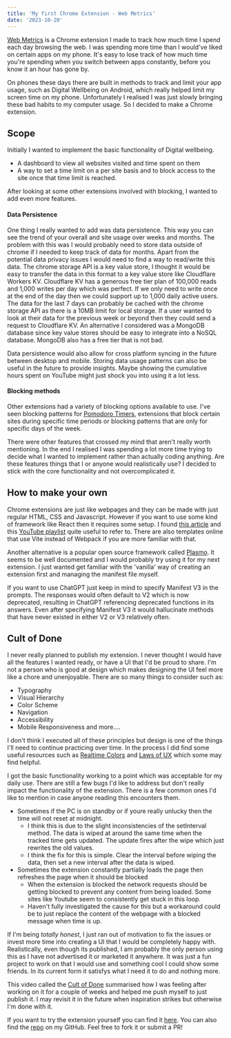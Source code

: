 ```yaml
---
title: 'My first Chrome Extension - Web Metrics'
date: '2023-10-20'
---
```


[Web Metrics](https://chrome.google.com/webstore/detail/web-metrics/opfdolkbjbijbebmchpapkgodklemiae) is a Chrome extension I made to track how much time I spend each day browsing the web. I was spending more time than I would've liked on certain apps on my phone. It's easy to lose track of how much time you're spending when you switch between apps constantly, before you know it an hour has gone by. 

On phones these days there are built in methods to track and limit your app usage, such as Digital Wellbeing on Android, which really helped limit my screen time on my phone. Unfortunately I realised I was just slowly bringing these bad habits to my computer usage. So I decided to make a Chrome extension.


## Scope
Initially I wanted to implement the basic functionality of Digital wellbeing.
- A dashboard to view all websites visited and time spent on them
- A way to set a time limit on a per site basis and to block access to the site once that time limit is reached.

After looking at some other extensions involved with blocking, I wanted to add even more features. 
#### Data Persistence
One thing I really wanted to add was data persistence. This way you can see the trend of your overall and site usage over weeks and months. The problem with this was I would probably need to store data outside of chrome if I needed to keep track of data for months. Apart from the potential data privacy issues I would need to find a way to read/write this data. The chrome storage API is a key value store, I thought it would be easy to transfer the data in this format to a key value store like Cloudflare Workers KV. Cloudflare KV has a generous free tier plan of 100,000 reads and 1,000 writes per day which was perfect. If we only need to write once at the end of the day then we could support up to 1,000 daily active users. The data for the last 7 days can probably be cached with the chrome storage API as there is a 10MB limit for local storage. If a user wanted to look at their data for the previous week or beyond then they could send a request to Cloudflare KV. An alternative I considered was a MongoDB database since key value stores should be easy to integrate into a NoSQL database. MongoDB also has a free tier that is not bad.  

Data persistence would also allow for cross platform syncing in the future between desktop and mobile. Storing data usage patterns can also be useful in the future to provide insights. Maybe showing the cumulative hours spent on YouTube might just shock you into using it a lot less.

#### Blocking methods
Other extensions had a variety of blocking options available to use. I've seen blocking patterns for [Pomodoro Timers](https://en.wikipedia.org/wiki/Pomodoro_Technique), extensions that block certain sites during specific time periods or blocking patterns that are only for specific days of the week. 

There were other features that crossed my mind that aren't really worth mentioning. In the end I realised I was spending a lot more time trying to decide what I wanted to implement rather than actually coding anything. Are these features things that I or anyone would realistically use? I decided to stick with the core functionality and not overcomplicated it. 

## How to make your own
Chrome extensions are just like webpages and they can be made with just regular HTML, CSS and Javascript. However if you want to use some kind of framework like React then it requires some setup. I found [this article](https://medium.com/@tharshita13/creating-a-chrome-extension-with-react-a-step-by-step-guide-47fe9bab24a1) and this [YouTube playlist](https://www.youtube.com/playlist?list=PLBS1L3Ug2VVods9GnWbJc__STt9VnrJ9Z) quite useful to refer to. There are also templates online that use Vite instead of Webpack if you are more familiar with that. 

Another alternative is a popular open source framework called [Plasmo](https://docs.plasmo.com/#plasmo-framework). It seems to be well documented and I would probably try using it for my next extension. I just wanted get familiar with the 'vanilla' way of creating an extension first and managing the manifest file myself.   

If you want to use ChatGPT just keep in mind to specify Manifest V3 in the prompts. The responses would often default to V2 which is now deprecated, resulting in ChatGPT referencing deprecated functions in its answers. Even after specifying Manifest V3 it would hallucinate methods that have never existed in either V2 or V3 relatively often. 

## Cult of Done
I never really planned to publish my extension. I never thought I would have all the features I wanted ready, or have a UI that I'd be proud to share. I'm not a person who is good at design which makes designing the UI feel more like a chore and unenjoyable. There are so many things to consider such as:
- Typography
- Visual Hierarchy
- Color Scheme
- Navigation
- Accessibility
- Mobile Responsiveness and more.... 

I don't think I executed all of these principles but design is one of the things I'll need to continue practicing over time. In the process I did find some useful resources such as [Realtime Colors](https://www.realtimecolors.com/) and [Laws of UX](https://lawsofux.com/) which some may find helpful. 

I got the basic functionality working to a point which was acceptable for my daily use. There are still a few bugs I'd like to address but don't really impact the functionality of the extension. There is a few common ones I'd like to mention in case anyone reading this encounters them. 
- Sometimes if the PC is on standby or if youre really unlucky then the time will not reset at midnight.
  - I think this is due to the slight inconsistencies of the setInterval method. The data is wiped at around the same time when the tracked time gets updated. The update fires after the wipe which just rewrites the old values.
  - I think the fix for this is simple. Clear the interval before wiping the data, then set a new interval after the data is wiped. 
- Sometimes the extension constantly partially loads the page then refreshes the page when it should be blocked
  - When the extension is blocked the network requests should be getting blocked to prevent any content from being loaded. Some sites like Youtube seem to consistently get stuck in this loop.
  - Haven't fully investigated the cause for this but a workaround could be to just replace the content of the webpage with a blocked message when time is up.

If I'm being _totally honest_, I just ran out of motivation to fix the issues or invest more time into creating a UI that I would be completely happy with. Realistically, even though its published, I am probably the only person using this as I have not advertised it or marketed it anywhere. It was just a fun project to work on that I would use and something cool I could show some friends. In its current form it satisfys what I need it to do and nothing more.   

This video called the [Cult of Done](https://www.youtube.com/watch?v=bJQj1uKtnus) summarised how I was feeling after working on it for a couple of weeks and helped me push myself to just publish it. I may revisit it in the future when inspiration strikes but otherwise I'm done with it.

If you want to try the extension yourself you can find it [here](https://chrome.google.com/webstore/detail/web-metrics/opfdolkbjbijbebmchpapkgodklemiae). You can also find the [repo](https://github.com/ray-jpl/web-metrics-extension) on my GitHub. Feel free to fork it or submit a PR!